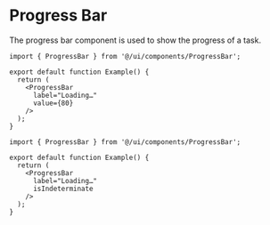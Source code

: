 # Progress Bar

The progress bar component is used to show the progress of a task.

```tsx
import { ProgressBar } from '@/ui/components/ProgressBar';

export default function Example() {
  return (
    <ProgressBar
      label="Loading…"
      value={80}
    />
  );
}
```

```tsx
import { ProgressBar } from '@/ui/components/ProgressBar';

export default function Example() {
  return (
    <ProgressBar
      label="Loading…"
      isIndeterminate
    />
  );
}
```